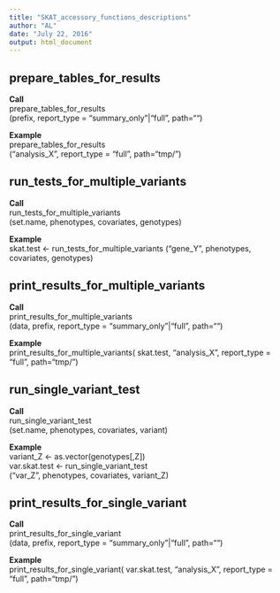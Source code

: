 ```yaml
---
title: "SKAT_accessory_functions_descriptions"
author: "AL"
date: "July 22, 2016"
output: html_document
---
```


## prepare_tables_for_results

**Call**  
prepare_tables_for_results  
  (prefix, report_type = "summary_only"|"full", path="")

**Example**  
prepare_tables_for_results  
  ("analysis_X", report_type = "full", path="tmp/")

## run_tests_for_multiple_variants

**Call**  
run_tests_for_multiple_variants  
  (set.name, phenotypes, covariates, genotypes)
  
**Example**  
skat.test <- run_tests_for_multiple_variants
  ("gene_Y", phenotypes, covariates, genotypes)

## print_results_for_multiple_variants

**Call**  
print_results_for_multiple_variants  
  (data, prefix, report_type = "summary_only"|"full", path="")

**Example**  
print_results_for_multiple_variants(
  skat.test, "analysis_X", report_type = "full", path="tmp/")

## run_single_variant_test

**Call**  
run_single_variant_test  
  (set.name, phenotypes, covariates, variant)

**Example**  
variant_Z <- as.vector(genotypes[,Z])  
var.skat.test <- run_single_variant_test  
  ("var_Z", phenotypes, covariates, variant_Z)

## print_results_for_single_variant

**Call**  
print_results_for_single_variant  
  (data, prefix, report_type = "summary_only"|"full", path="")
  
**Example**  
print_results_for_single_variant(
  var.skat.test, "analysis_X", report_type = "full", path="tmp/")

